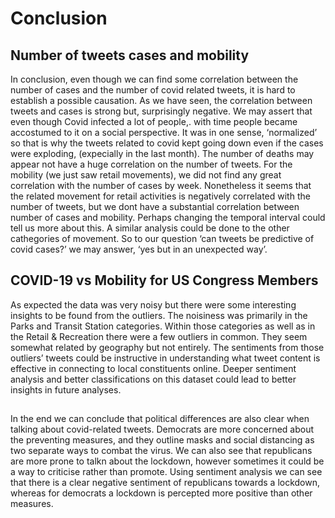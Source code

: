 # Conclusion

## Number of tweets cases and mobility
In conclusion, even though we can find some correlation between the number of cases and the number of covid related tweets, it is hard to establish a possible causation. As we have seen, the correlation between tweets and cases is strong but, surprisingly negative. We may assert that even though Covid infected a lot of people,. with time people became accostumed to it on a social perspective. It was in one sense, 'normalized' so that is why the tweets related to covid kept going down even if the cases were exploding, (expecially in the last month). The number of deaths may appear not have a huge correlation on the number of tweets. For the mobility (we just saw retail movements), we did not find any great correlation with the number of cases by week. Nonetheless it seems that the related movement for retail activities is negatively correlated with the number of tweets, but we dont have a substantial correlation between number of cases and mobility. Perhaps changing the temporal interval could tell us more about this. A similar analysis could be done to the other cathegories of movement. So to our question 'can tweets be predictive of covid cases?' we may answer, 'yes but in an unexpected way'.

## COVID-19 vs Mobility for US Congress Members
As expected the data was very noisy but there were some interesting insights to be found from the outliers. The noisiness was primarily in the Parks and Transit Station categories. Within those categories as well as in the Retail & Recreation there were a few outliers in common. They seem somewhat related by geography but not entirely. The sentiments from those outliers' tweets could be instructive in understanding what tweet content is effective in connecting to local constituents online. Deeper sentiment analysis and better classifications on this dataset could lead to better insights in future analyses.

## 
In the end we can conclude that political differences are also clear when talking about covid-related tweets. Democrats are more concerned about the preventing measures, and they outline masks and social distancing as two separate ways to combat the virus. We can also see that republicans are more prone to talkn about the lockdown, however sometimes it could be a way to criticise rather than promote. Using sentiment analysis we can see that  there is a clear negative sentiment of republicans towards a lockdown, whereas for democrats a lockdown is percepted more positive than other measures. 
